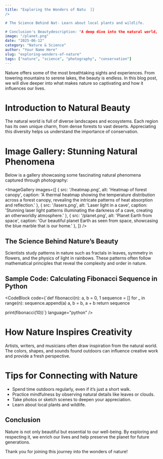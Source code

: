 ```yaml
---
title: "Exploring the Wonders of Natu  ]}
/>

# The Science Behind Nat- Learn about local plants and wildlife.

# Conclusion's Beautydescription: "A deep dive into the natural world, exploring diverse landscapes, ecosystems, and the scientific patterns that make nature so captivating and inspiring."
image: "/planet.png"
date: "2025-06-12"
category: "Nature & Science"
author: "Your Name Here"
slug: "exploring-wonders-of-nature"
tags: ["nature", "science", "photography", "conservation"]
---
```



Nature offers some of the most breathtaking sights and experiences. From towering mountains to serene lakes, the beauty is endless. In this blog post, we will dive deeper into what makes nature so captivating and how it influences our lives.

# Introduction to Natural Beauty

The natural world is full of diverse landscapes and ecosystems. Each region has its own unique charm, from dense forests to vast deserts. Appreciating this diversity helps us understand the importance of conservation.

# Image Gallery: Stunning Natural Phenomena

Below is a gallery showcasing some fascinating natural phenomena captured through photography:

<ImageGallery
  images={[
    { 
      src: '/heatmap.png', 
      alt: 'Heatmap of forest canopy',
      caption: 'A thermal heatmap showing the temperature distribution across a forest canopy, revealing the intricate patterns of heat absorption and reflection.'
    },
    { 
      src: '/lasers.png', 
      alt: 'Laser light in a cave',
      caption: 'Stunning laser light patterns illuminating the darkness of a cave, creating an otherworldly atmosphere.'
    },
    { 
      src: '/planet.png', 
      alt: 'Planet Earth from space',
      caption: 'Our beautiful planet Earth as seen from space, showcasing the blue marble that is our home.'
    },
  ]}
/>

## The Science Behind Nature’s Beauty

Scientists study patterns in nature such as fractals in leaves, symmetry in flowers, and the physics of light in rainbows. These patterns often follow mathematical principles that reveal the complexity and order in nature.

## Sample Code: Calculating Fibonacci Sequence in Python

<CodeBlock
  code={`def fibonacci(n):
    a, b = 0, 1
    sequence = []
    for _ in range(n):
        sequence.append(a)
        a, b = b, a + b
    return sequence

print(fibonacci(10))`}
  language="python"
/>

# How Nature Inspires Creativity

Artists, writers, and musicians often draw inspiration from the natural world. The colors, shapes, and sounds found outdoors can influence creative work and provide a fresh perspective.

# Tips for Connecting with Nature

-  Spend time outdoors regularly, even if it’s just a short walk.
-  Practice mindfulness by observing natural details like leaves or clouds.
-  Take photos or sketch scenes to deepen your appreciation.
-  Learn about local plants and wildlife.

## Conclusion

Nature is not only beautiful but essential to our well-being. By exploring and respecting it, we enrich our lives and help preserve the planet for future generations.

Thank you for joining this journey into the wonders of nature!
